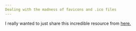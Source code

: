 ```yaml
---
Dealing with the madness of favicons and .ico files
---
```


I really wanted to just share this incredible resource from [here.](https://evilmartians.com/chronicles/how-to-favicon-in-2021-six-files-that-fit-most-needs)